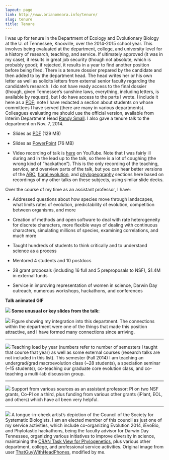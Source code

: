 ```yaml
---
layout: page
link: http://www.brianomeara.info/tenure/
slug: tenure
title: Tenure
---
```


I was up for tenure in the Department of Ecology and Evolutionary Biology at the U. of Tennessee, Knoxville, over the 2014-2015 school year. This involves being evaluated at the department, college, and university level for a history of research, teaching, and service. If ultimately approved (it was in my case), it results in great job security (though not absolute, which is probably good); if rejected, it results in a year to find another position before being fired.
There is a tenure dossier prepared by the candidate and then added to by the department head. The head writes her or his own letter as well as solicits letters from external senior faculty regarding the candidate's research. I do not have ready access to the final dossier (though, given Tennessee's sunshine laws, everything, including letters, is available by request), but I do have access to the parts I wrote. I include it here as a [PDF](http://www.brianomeara.info/sites/default/files/OMearaTenurePacketPreliminary.pdf); note I have redacted a section about students on whose committees I have served (there are many in various departments). Colleagues evaluating me should use the official version, available from Interim Department Head [Randy Small](http://web.utk.edu/~rsmall/).
I also gave a tenure talk to the department on Nov. 7, 2014.




  * Slides as [PDF](http://www.brianomeara.info/sites/default/files/OMeara_Tenure_2014.pdf) (129 MB)


  * Slides as [PowerPoint](http://www.brianomeara.info/sites/default/files/OMeara_Tenure_2014.pptx) (76 MB)


  * Video recording of talk is [here](https://www.youtube.com/watch?v=cMky-utTWLk) on YouTube. Note that I was fairly ill during and in the lead up to the talk, so there is a lot of coughing (the wrong kind of "hackathon"). This is the only recording of the teaching, service, and overview parts of the talk, but you can hear better versions of the [ABC](https://www.youtube.com/watch?v=g6iL4kHbM54&list=UUzzg8khzVttwFpti4htKw7Q), [floral evolution](https://www.youtube.com/watch?v=gRQjS6M7BXE), and [phylogeography](https://www.youtube.com/watch?v=UC4Mj1K6c0k) sections here based on recordings of my other talks on these subjects, using similar slide decks.


Over the course of my time as an assistant professor, I have:


  * Addressed questions about how species move through landscapes, what limits rates of evolution, predictability of evolution, competition between organisms, and more


  * Creation of methods and open software to deal with rate heterogeneity for discrete characters, more flexible ways of dealing with continuous characters, simulating millions of species, examining correlations, and much more


  * Taught hundreds of students to think critically and to understand science as a process


  * Mentored 4 students and 10 postdocs


  * 28 grant proposals (including 16 full and 5 preproposals to NSF), $1.4M in external funds


  * Service in improving representation of women in science, Darwin Day outreach, numerous workshops, hackathons, and conferences

**Talk animated GIF**

![](http://brianomeara.info/sites/default/files/OMearaTenureSlides.gif)
**Some unusual or key slides from the talk:**


![](http://brianomeara.info/sites/default/files/OMearaTenureEEBNetwork2014.jpg)
Figure showing my integration into this department. The connections within the department were one of the things that made this position attractive, and I have formed many connections since arriving.


* * *


![](http://brianomeara.info/sites/default/files/OMearaTenureTeaching.jpg)
Teaching load by year (numbers refer to number of semesters I taught that course that year) as well as some external courses (research talks are not included in this list). This semester (Fall 2014) I am teaching an undergrad/grad macroevolution class (~28 students), a speciation seminar (~15 students), co-teaching our graduate core evolution class, and co-teaching a multi-lab discussion group.


* * *


![](http://brianomeara.info/sites/default/files/OMearaTenureFunding.jpg)
Support from various sources as an assistant professor: PI on two NSF grants, Co-PI on a third, plus funding from various other grants (iPlant, EOL, and others) which have all been very helpful.


* * *


![](http://brianomeara.info/sites/default/files/OMearaTenureSSBCouncil.jpg)
A tongue-in-cheek artist's depiction of the Council of the Society for Systematic Biologists.
I am an elected member of this council as just one of my service activities, which include co-organizing Evolution 2014, iEvoBio, and Phylotastic hackathons, being the faculty advisor for Darwin Day Tennessee, organizing various initiatives to improve diversity in science, maintaining the [CRAN Task View for Phylogenetics](http://cran.r-project.org/web/views/Phylogenetics.html), plus various other department, college, and professional service activities.
Original image from user [ThatGuyWithHeadPhones](http://www.comicvine.com/forums/battles-7/akatsuki-vs-jedi-council-1451424/), modified by me.
